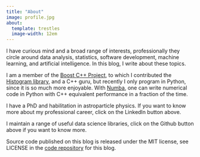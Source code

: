 ```yaml
---
title: "About"
image: profile.jpg
about:
  template: trestles
  image-width: 12em
---
```


I have curious mind and a broad range of interests, professionally they circle around data analysis, statistics, software development, machine learning, and artificial intelligence. In this blog, I write about these topics.

I am a member of the [Boost C++ Project](https://www.boost.org), to which I contributed the [Histogram library](https://www.boost.org/doc/libs/1_85_0/libs/histogram/doc/html/index.html), and a C++ guru, but recently I only program in Python, since it is so much more enjoyable. With [Numba](https://numba.pydata.org/), one can write numerical code in Python with C++ equivalent performance in a fraction of the time.

I have a PhD and habilitation in astroparticle physics. If you want to know more about my professional career, click on the LinkedIn button above.

I maintain a range of useful data science libraries, click on the Github button above if you want to know more.


Source code published on this blog is released under the MIT license, see LICENSE in the [code repository](https://github.com/HDembinski/HDembinski.github.io) for this blog.
